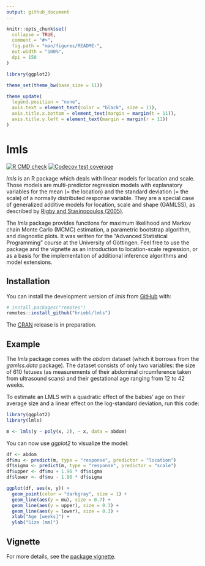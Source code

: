 ```yaml
---
output: github_document
---
```


<!-- README.md is generated from README.Rmd. Please edit that file -->

```r
knitr::opts_chunk$set(
  collapse = TRUE,
  comment = "#>",
  fig.path = "man/figures/README-",
  out.width = "100%",
  dpi = 150
)

library(ggplot2)

theme_set(theme_bw(base_size = 11))

theme_update(
  legend.position = "none",
  axis.text = element_text(color = "black", size = 11),
  axis.title.x.bottom = element_text(margin = margin(t = 11)),
  axis.title.y.left = element_text(margin = margin(r = 11))
)
```

# lmls

<!-- badges: start -->
[![R CMD check](https://github.com/hriebl/lmls/workflows/R-CMD-check/badge.svg)](https://github.com/hriebl/lmls/actions)
[![Codecov test coverage](https://codecov.io/gh/hriebl/lmls/branch/main/graph/badge.svg)](https://app.codecov.io/gh/hriebl/lmls?branch=main)
<!-- badges: end -->

*lmls* is an R package which deals with linear models for location and scale. Those models are multi-predictor regression models with explanatory variables for the mean (= the location) and the standard deviation (= the scale) of a normally distributed response variable. They are a special case of generalized additive models for location, scale and shape (GAMLSS), as described by [Rigby and Stasinopoulos (2005)](https://doi.org/10.1111/j.1467-9876.2005.00510.x).

The *lmls* package provides functions for maximum likelihood and Markov chain Monte Carlo (MCMC) estimation, a parametric bootstrap algorithm, and diagnostic plots. It was written for the "Advanced Statistical Programming" course at the University of Göttingen. Feel free to use the package and the vignette as an introduction to location-scale regression, or as a basis for the implementation of additional inference algorithms and model extensions.

## Installation

You can install the development version of *lmls* from [GitHub](https://github.com) with:

``` r
# install.packages("remotes")
remotes::install_github("hriebl/lmls")
```

The [CRAN](https://CRAN.R-project.org) release is in preparation.

## Example

The *lmls* package comes with the *abdom* dataset (which it borrows from the *gamlss.data* package). The dataset consists of only two variables: the size of 610 fetuses (as measurements of their abdominal circumference taken from ultrasound scans) and their gestational age ranging from 12 to 42 weeks.

To estimate an LMLS with a quadratic effect of the babies' age on their average size and a linear effect on the log-standard deviation, run this code:

```r
library(ggplot2)
library(lmls)

m <- lmls(y ~ poly(x, 2), ~ x, data = abdom)
```

You can now use *ggplot2* to visualize the model:

```r
df <- abdom
df$mu <- predict(m, type = "response", predictor = "location")
df$sigma <- predict(m, type = "response", predictor = "scale")
df$upper <- df$mu + 1.96 * df$sigma
df$lower <- df$mu - 1.96 * df$sigma

ggplot(df, aes(x, y)) +
  geom_point(color = "darkgray", size = 1) +
  geom_line(aes(y = mu), size = 0.7) +
  geom_line(aes(y = upper), size = 0.3) +
  geom_line(aes(y = lower), size = 0.3) +
  xlab("Age [weeks]") +
  ylab("Size [mm]")
```

## Vignette

For more details, see the [package vignette](https://hriebl.github.io/lmls/articles/lmls.pdf).
